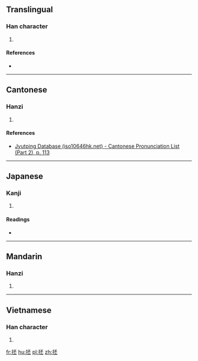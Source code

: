 ==Translingual==

===Han character===
{{Han char|rn=64|rad=手|as=05|sn=8|four=|canj=QMFM|ids=⿰扌丕}}

# {{defn|Han|sort=手05}}

====References====
* {{Han ref|kx=0424.010|dkj=11923|dj=0771.140|hdz=31849.050|uh=62B7|ud=25271}}

----

==Cantonese==

===Hanzi===
{{yue-hanzi|jyut=[[pei1]]|y=pei1}}

# {{defn|lang=yue|sort=手05}}

====References====
*[http://www.iso10646hk.net/jp/document/download.jsp Jyutping Database (iso10646hk.net) - Cantonese Pronunciation List (Part 2), p. 113]

----

==Japanese==

===Kanji===
{{ja-kanji|grade=|rs=手05}}

# {{defn|lang=ja|sort=手05}}

====Readings====
* {{ja-readings|on=[[ひ]] (hi), [[び]] (bi)|kun=[[ひらく]] (hiraku)}}

----

==Mandarin==

===Hanzi===
{{cmn-hanzi|pin=[[pī]] ([[pi1]])|wg=p'i<sup>1</sup>}}

# {{defn|lang=cmn|sort=手05}}

----

==Vietnamese==

===Han character===
{{vi-readings|rs=手05| hanviet = phơ}}

# {{defn|lang=vi|sort=手05}}

[[fr:抷]]
[[hu:抷]]
[[pl:抷]]
[[zh:抷]]